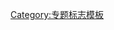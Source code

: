 {{WPBannerMeta
|PROJECT = 体育
 |BANNER_NAME = Template:WikiProject Sports
 |substcheck=<includeonly>{{subst:</includeonly><includeonly>substcheck}}</includeonly>
 |small={{{small|}}}
 |category={{{category|¬}}}
 |listas={{{listas|}}}
|IMAGE_LEFT = Sports icon.png

|QUALITY_SCALE       = extended
 |class={{{class|}}}
 |importance={{{importance|}}}
 |auto={{{auto|}}}

|ASSESSMENT_LINK     = 
|COMMENTS            = yes
 |COMMENTS_CAT       = 
 |COMMENTS_FORCE     = yes

|MAIN_ARTICLE     = [[体育运动]]
|PORTAL           = 体育
|PORTAL_IMG       = Sports icon.png

}}<noinclude>{{documentation}}[[Category:专题标志模板]]</noinclude>